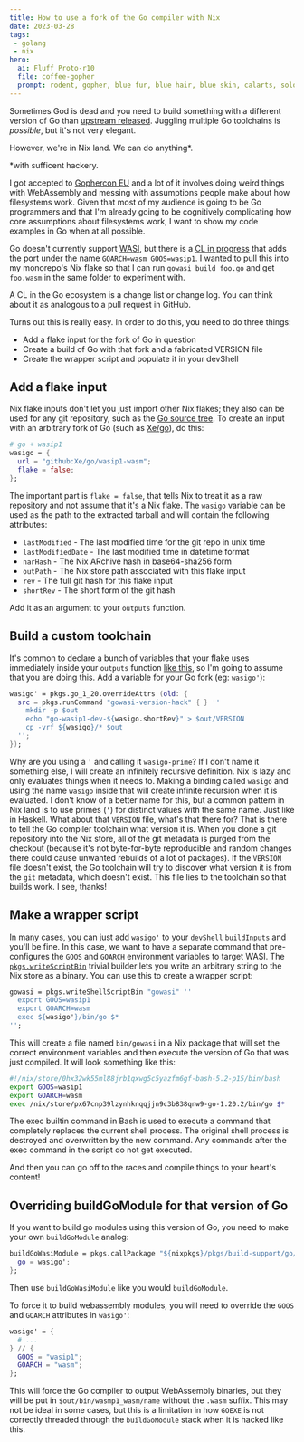 ```yaml
---
title: How to use a fork of the Go compiler with Nix
date: 2023-03-28
tags:
 - golang
 - nix
hero:
  ai: Fluff Proto-r10
  file: coffee-gopher
  prompt: rodent, gopher, blue fur, blue hair, blue skin, calarts, solo, male, laptop, coffee shop, detailed background, anthro, coffee mug, happy, black nose, best quality, highly detailed, eyes closed
---
```


Sometimes God is dead and you need to build something with a different
version of Go than [upstream released](https://go.dev/dl). Juggling
multiple Go toolchains is _possible_, but it's not very elegant.

However, we're in Nix land. We can do anything\*.

<XeblogConv name="Aoi" mood="coffee">\*with sufficent hackery.</XeblogConv>

I got accepted to [Gophercon EU](https://gophercon.eu/speakers) and a
lot of it involves doing weird things with WebAssembly and messing
with assumptions people make about how filesystems work. Given that
most of my audience is going to be Go programmers and that I'm already
going to be cognitively complicating how core assumptions about
filesystems work, I want to show my code examples in Go when at all
possible.

Go doesn't currently support [WASI](https://wasi.dev), but there is a
[CL in progress](https://go-review.googlesource.com/c/go/+/479627)
that adds the port under the name `GOARCH=wasm GOOS=wasip1`. I wanted
to pull this into my monorepo's Nix flake so that I can run `gowasi
build foo.go` and get `foo.wasm` in the same folder to experiment with.

<XeblogConv name="Mara" mood="hacker">A CL in the Go ecosystem is a
change list or change log. You can think about it as analogous to a
pull request in GitHub.</XeblogConv>

Turns out this is really easy. In order to do this, you need to do
three things:

- Add a flake input for the fork of Go in question
- Create a build of Go with that fork and a fabricated VERSION file
- Create the wrapper script and populate it in your devShell

## Add a flake input

Nix flake inputs don't let you just import other Nix flakes; they also
can be used for any git repository, such as the [Go source
tree](https://github.com/golang/go). To create an input with an
arbitrary fork of Go (such as [Xe/go](https://github.com/Xe/go)), do
this:

```nix
# go + wasip1
wasigo = {
  url = "github:Xe/go/wasip1-wasm";
  flake = false;
};
```

The important part is `flake = false`, that tells Nix to treat it as a
raw repository and not assume that it's a Nix flake. The `wasigo`
variable can be used as the path to the extracted tarball and will
contain the following attributes:

- `lastModified` - The last modified time for the git repo in unix
  time
- `lastModifiedDate` - The last modified time in datetime format
- `narHash` - The Nix ARchive hash in base64-sha256 form
- `outPath` - The Nix store path associated with this flake input
- `rev` - The full git hash for this flake input
- `shortRev` - The short form of the git hash

Add it as an argument to your `outputs` function.

## Build a custom toolchain

It's common to declare a bunch of variables that your flake uses
immediately inside your `outputs` function [like
this](https://github.com/Xe/x/blob/95c888fc35692228d7951f461508cd59fae0f691/flake.nix#L50),
so I'm going to assume that you are doing this. Add a variable for
your Go fork (eg: `wasigo'`):

```nix
wasigo' = pkgs.go_1_20.overrideAttrs (old: {
  src = pkgs.runCommand "gowasi-version-hack" { } ''
    mkdir -p $out
    echo "go-wasip1-dev-${wasigo.shortRev}" > $out/VERSION
    cp -vrf ${wasigo}/* $out
  '';
});
```

<XeblogConv name="Aoi" mood="wut">Why are you using a `'` and calling
it `wasigo-prime`?</XeblogConv>
<XeblogConv name="Cadey" mood="enby">If I don't name it something
else, I will create an infinitely recursive definition. Nix is lazy
and only evaluates things when it needs to. Making a binding called
`wasigo` and using the name `wasigo` inside that will create infinite
recursion when it is evaluated. I don't know of a better name for
this, but a common pattern in Nix land is to use primes (`'`) for
distinct values with the same name. Just like in
Haskell.</XeblogConv>
<XeblogConv name="Aoi" mood="wut">What about that `VERSION`
file, what's that there for?</XeblogConv>
<XeblogConv name="Cadey" mood="enby">That is there to tell the Go
compiler toolchain what version it is. When you clone a git repository
into the Nix store, all of the git metadata is purged from the
checkout (because it's not byte-for-byte reproducible and random
changes there could cause unwanted rebuilds of a lot of packages). If
the `VERSION` file doesn't exist, the Go toolchain will try to
discover what version it is from the `git` metadata, which doesn't
exist. This file lies to the toolchain so that builds
work.</XeblogConv>
<XeblogConv name="Aoi" mood="cheer">I see, thanks!</XeblogConv>

## Make a wrapper script

In many cases, you can just add `wasigo'` to your `devShell`
`buildInputs` and you'll be fine. In this case, we want to have a
separate command that pre-configures the `GOOS` and `GOARCH`
environment variables to target WASI. The
[`pkgs.writeScriptBin`](https://ryantm.github.io/nixpkgs/builders/trivial-builders/#trivial-builder-writeText)
trivial builder lets you write an arbitrary string to the Nix store as
a binary. You can use this to create a wrapper script:

```nix
gowasi = pkgs.writeShellScriptBin "gowasi" ''
  export GOOS=wasip1
  export GOARCH=wasm
  exec ${wasigo'}/bin/go $*
'';
```

This will create a file named `bin/gowasi` in a Nix package that will
set the correct environment variables and then execute the version of
Go that was just compiled. It will look something like this:

```sh
#!/nix/store/0hx32wk55ml88jrb1qxwg5c5yazfm6gf-bash-5.2-p15/bin/bash
export GOOS=wasip1
export GOARCH=wasm
exec /nix/store/px67cnp39lzynhknqqjjn9c3b838qnw9-go-1.20.2/bin/go $*
```

<XeblogConv name="Mimi" mood="happy">The exec builtin command in Bash
is used to execute a command that completely replaces the current
shell process. The original shell process is destroyed and overwritten
by the new command. Any commands after the exec command in the script
do not get executed.</XeblogConv>

And then you can go off to the races and compile things to your
heart's content!

## Overriding buildGoModule for that version of Go

If you want to build go modules using this version of Go, you need to
make your own `buildGoModule` analog:

```nix
buildGoWasiModule = pkgs.callPackage "${nixpkgs}/pkgs/build-support/go/module.nix" {
  go = wasigo';
};
```

Then use `buildGoWasiModule` like you would `buildGoModule`.

To force it to build webassembly modules, you will need to override
the `GOOS` and `GOARCH` attributes in `wasigo'`:

```nix
wasigo' = {
  # ...
} // {
  GOOS = "wasip1";
  GOARCH = "wasm";
};
```

This will force the Go compiler to output WebAssembly binaries, but
they will be put in `$out/bin/wasmp1_wasm/name` without the `.wasm`
suffix. This may not be ideal in some cases, but this is a limitation
in how `GOEXE` is not correctly threaded through the `buildGoModule`
stack when it is hacked like this.
